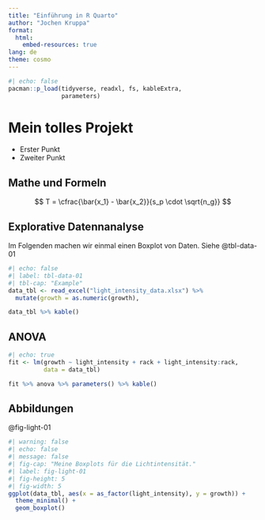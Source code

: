 ```yaml
---
title: "Einführung in R Quarto"
author: "Jochen Kruppa"
format:
  html:
    embed-resources: true
lang: de
theme: cosmo
---
```


```r
#| echo: false
pacman::p_load(tidyverse, readxl, fs, kableExtra,
               parameters)
```

# Mein tolles Projekt

-   Erster Punkt
-   Zweiter Punkt

## Mathe und Formeln

$$
T = \cfrac{\bar{x_1} - \bar{x_2}}{s_p \cdot \sqrt{n_g}}
$$

## Explorative Datennanalyse

Im Folgenden machen wir einmal einen Boxplot von Daten. Siehe @tbl-data-01

```r
#| echo: false
#| label: tbl-data-01
#| tbl-cap: "Example"
data_tbl <- read_excel("light_intensity_data.xlsx") %>% 
  mutate(growth = as.numeric(growth),                                                as_factor(light_intensity))

data_tbl %>% kable()
```

## ANOVA

```r
#| echo: true
fit <- lm(growth ~ light_intensity + rack + light_intensity:rack,
          data = data_tbl)

fit %>% anova %>% parameters() %>% kable()
```

## Abbildungen

@fig-light-01

```r
#| warning: false
#| echo: false
#| message: false
#| fig-cap: "Meine Boxplots für die Lichtintensität."
#| label: fig-light-01
#| fig-height: 5 
#| fig-width: 5
ggplot(data_tbl, aes(x = as_factor(light_intensity), y = growth)) +
  theme_minimal() +
  geom_boxplot()
```

